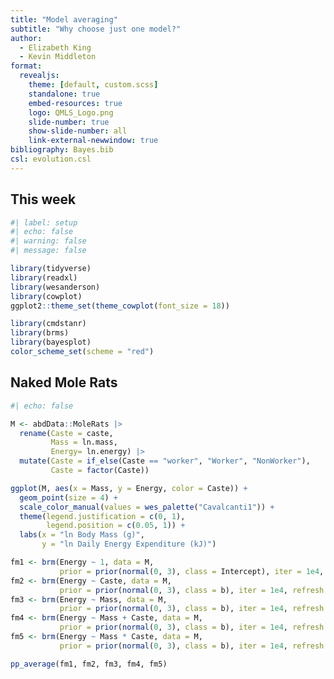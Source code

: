 ```yaml
---
title: "Model averaging"
subtitle: "Why choose just one model?"
author:
  - Elizabeth King
  - Kevin Middleton
format:
  revealjs:
    theme: [default, custom.scss]
    standalone: true
    embed-resources: true
    logo: QMLS_Logo.png
    slide-number: true
    show-slide-number: all
    link-external-newwindow: true
bibliography: Bayes.bib
csl: evolution.csl
---
```


## This week

```r
#| label: setup
#| echo: false
#| warning: false
#| message: false

library(tidyverse)
library(readxl)
library(wesanderson)
library(cowplot)
ggplot2::theme_set(theme_cowplot(font_size = 18))

library(cmdstanr)
library(brms)
library(bayesplot)
color_scheme_set(scheme = "red")
```

## Naked Mole Rats

```r
#| echo: false

M <- abdData::MoleRats |> 
  rename(Caste = caste,
         Mass = ln.mass,
         Energy= ln.energy) |> 
  mutate(Caste = if_else(Caste == "worker", "Worker", "NonWorker"),
         Caste = factor(Caste))

ggplot(M, aes(x = Mass, y = Energy, color = Caste)) +
  geom_point(size = 4) +
  scale_color_manual(values = wes_palette("Cavalcanti1")) +
  theme(legend.justification = c(0, 1),
        legend.position = c(0.05, 1)) +
  labs(x = "ln Body Mass (g)",
       y = "ln Daily Energy Expenditure (kJ)")

fm1 <- brm(Energy ~ 1, data = M,
           prior = prior(normal(0, 3), class = Intercept), iter = 1e4, refresh = 0)
fm2 <- brm(Energy ~ Caste, data = M,
           prior = prior(normal(0, 3), class = b), iter = 1e4, refresh = 0)
fm3 <- brm(Energy ~ Mass, data = M,
           prior = prior(normal(0, 3), class = b), iter = 1e4, refresh = 0)
fm4 <- brm(Energy ~ Mass + Caste, data = M,
           prior = prior(normal(0, 3), class = b), iter = 1e4, refresh = 0)
fm5 <- brm(Energy ~ Mass * Caste, data = M,
           prior = prior(normal(0, 3), class = b), iter = 1e4, refresh = 0)

pp_average(fm1, fm2, fm3, fm4, fm5)
```
